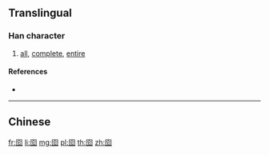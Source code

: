 {{also|圇}}
==Translingual==

===Han character===
{{Han char|rn=31|rad=囗|as=04|sn=7|four=|canj=WOP|ids=⿴囗仑}}

# [[all]], [[complete]], [[entire]]

====References====
* {{Han ref|kx=0217.251|hdz=10715.080|uh=56F5|ud=22261}}

----

==Chinese==
{{zh-see|圇}}

[[fr:囵]]
[[li:囵]]
[[mg:囵]]
[[pl:囵]]
[[th:囵]]
[[zh:囵]]